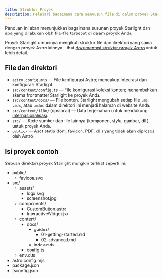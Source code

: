 ```yaml
---
title: Struktur Proyek
description: Pelajari bagaimana cara menyusun file di dalam proyek Starlight Anda
---
```


Panduan ini akan menunjukkan bagaimana susunan proyek Starlight dan apa yang dilakukan oleh file-file tersebut di dalam proyek Anda.

Proyek Starlight umumnya mengikuti struktur file dan direktori yang sama dengan proyek Astro lainnya. Lihat [dokumentasi struktur proyek Astro](https://docs.astro.build/en/core-concepts/project-structure/) untuk lebih detail.

## File dan direktori

- `astro.config.mjs` — File konfigurasi Astro; mencakup integrasi dan konfigurasi Starlight.
- `src/content/config.ts` — File konfigurasi koleksi konten; menambahkan skema frontmatter Starlight ke proyek Anda.
- `src/content/docs/` — File konten. Starlight mengubah setiap file `.md`, `.mdx`, atau `.mdoc` dalam direktori ini menjadi halaman di website Anda.
- `src/content/i18n/` (opsional) — Data terjemahan untuk mendukung [internasionalisasi](/guides/i18n/).
- `src/` — Kode sumber dan file lainnya (komponen, _style_, gambar, dll.) untuk proyek Anda.
- `public/` — Aset statis (font, favicon, PDF, dll.) yang tidak akan diproses oleh Astro.

## Isi proyek contoh

Sebuah direktori proyek Starlight mungkin terlihat seperti ini:


<FileTree>

- public/
  - favicon.svg
- src/
  - assets/
    - logo.svg
    - screenshot.jpg
  - components/
    - CustomButton.astro
    - InteractiveWidget.jsx
  - content/
    - docs/
      - guides/
        - 01-getting-started.md
        - 02-advanced.md
      - index.mdx
    - config.ts
  - env.d.ts
- astro.config.mjs
- package.json
- tsconfig.json

</FileTree>
